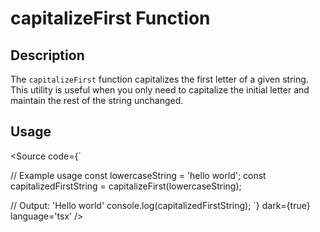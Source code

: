 


<Meta title='Utils/String/capitalizeFirst' />

# capitalizeFirst Function

## Description

The `capitalizeFirst` function capitalizes the first letter of a given string. This utility is useful when you only need to capitalize the initial letter and maintain the rest of the string unchanged.

## Usage


<Source code={`



// Example usage
const lowercaseString = 'hello world';
const capitalizedFirstString = capitalizeFirst(lowercaseString);

// Output: 'Hello world'
console.log(capitalizedFirstString);
`}  dark={true} language='tsx' />